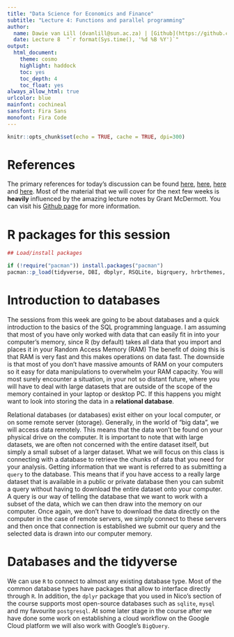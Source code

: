 ```yaml
---
title: "Data Science for Economics and Finance"
subtitle: "Lecture 4: Functions and parallel programming"
author:
  name: Dawie van Lill (dvanlill@sun.ac.za) | [Github](https://github.com/DawievLill)
  date: Lecture 8  "`r format(Sys.time(), '%d %B %Y')`"
output: 
  html_document:
    theme: cosmo
    highlight: haddock
    toc: yes
    toc_depth: 4
    toc_float: yes
always_allow_html: true
urlcolor: blue
mainfont: cochineal
sansfont: Fira Sans
monofont: Fira Code 
---
```


```r
knitr::opts_chunk$set(echo = TRUE, cache = TRUE, dpi=300)
```
# References

The primary references for today's discussion can be found [here](https://raw.githack.com/uo-ec607/lectures/master/16-databases/16-databases.html),  [here](https://datacarpentry.org/R-ecology-lesson/05-r-and-databases.html), [here](https://swcarpentry.github.io/sql-novice-survey/) and [here](https://db.rstudio.com/). Most of the material that we will cover for the next few weeks is **heavily** influenced by the amazing lecture notes by Grant McDermott. You can visit his [Github page](https://github.com/uo-ec607/lectures) for more information.  

# R packages for this session

```r

## Load/install packages

if (!require("pacman")) install.packages("pacman")
pacman::p_load(tidyverse, DBI, dbplyr, RSQLite, bigrquery, hrbrthemes, nycflights13, glue)
```

# Introduction to databases

The sessions from this week are going to be about databases and a quick introduction to the basics of the SQL programming language. I am assuming that most of you have only worked with data that can easily fit in into your computer's memory, since R (by default) takes all data that you import and places it in your Random Access Memory (RAM) The benefit of doing this is that RAM is very fast and this makes operations on data fast. The downside is that most of you don't have massive amounts of RAM on your computers so it easy for data manipulations to overwhelm your RAM capacity. You will most surely encounter a situation, in your not so distant future, where you will have to deal with large datasets that are outside of the scope of the memory contained in your laptop or desktop PC. If this happens you might want to look into storing the data in a **relational database**. 

Relational databases (or databases) exist either on your local computer, or on some remote server (storage). Generally, in the world of "big data", we will access data remotely. This means that the data won't be found on your physical drive on the computer. It is important to note that with large datasets, we are often not concerned with the entire dataset itself, but simply a small subset of a larger dataset. What we will focus on this class is connecting with a database to retrieve the chunks of data that you need for your analysis. Getting information that we want is referred to as submitting a `query` to the database. This means that if you have access to a really large dataset that is available in a public or private database then you can submit a query without having to download the entire dataset onto your computer. A query is our way of telling the database that we want to work with a subset of the data, which we can then draw into the memory on our computer. Once again, we don't have to download the data directly on the computer in the case of remote servers, we simply connect to these servers and then once that connection is established we submit our query and the selected data is drawn into our computer memory. 

# Databases and the tidyverse

We can use `R` to connect to almost any existing database type. Most of the common database types have packages that allow to interface directly through `R`. In addition, the `dplyr` package that you used in Nico's section of the course supports most open-source databases such as `sqlite`, `mysql` and my favourite `postgresql`. At some later stage in the course after we have done some work on establishing a cloud workflow on the Google Cloud platform we will also work with Google's `BigQuery`. 































